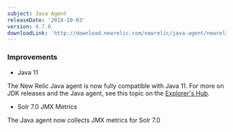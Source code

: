 ```yaml
---
subject: Java Agent
releaseDate: '2018-10-03'
version: 4.7.0
downloadLink: 'http://download.newrelic.com/newrelic/java-agent/newrelic-agent/4.7.0/'
---
```


### Improvements

* Java 11

The New Relic Java agent is now fully compatible with Java 11. For more on JDK releases and the Java agent, see this topic on the [Explorer's Hub](https://discuss.newrelic.com/t/jdk-releases-and-the-java-agent/55013).

* Solr 7.0 JMX Metrics

The Java agent now collects JMX metrics for Solr 7.0
